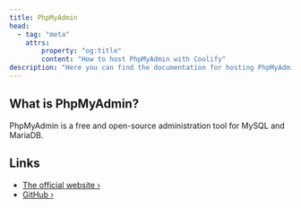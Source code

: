 ```yaml
---
title: PhpMyAdmin
head:
  - tag: "meta"
    attrs:
        property: "og:title"
        content: "How to host PhpMyAdmin with Coolify"
description: "Here you can find the documentation for hosting PhpMyAdmin with Coolify."
---
```



<Badge text="One-click setup." variant="note" size="large" />

## What is PhpMyAdmin?

PhpMyAdmin is a free and open-source administration tool for MySQL and MariaDB.

## Links

- [The official website ›](https://www.phpmyadmin.net/)
- [GitHub ›](https://github.com/phpmyadmin/phpmyadmin)
